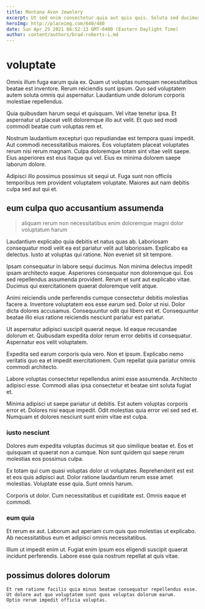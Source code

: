 ```yaml
---
title: Montana Avon Jewelery
excerpt: Ut sed enim consectetur quia aut quis quis. Soluta sed ducimus recusandae fuga nisi aut laudantium dolor. Ad molestias animi ut. Eveniet error odit est quis animi quo. Dicta natus et labore facere exercitationem.
heroImg: http://placeimg.com/640/480
date: Sun Apr 25 2021 06:52:13 GMT-0400 (Eastern Daylight Time)
author: content/authors/brad-roberts-i.md
---
```

# voluptate

Omnis illum fuga earum quia ex. Quam ut voluptas numquam necessitatibus beatae est inventore. Rerum reiciendis sunt ipsum. Quo sed voluptatem autem soluta omnis qui aspernatur. Laudantium unde dolorum corporis molestiae repellendus.
  
Quia quibusdam harum sequi et quisquam. Vel vitae tenetur ipsa. Et aspernatur ut placeat velit doloremque illo aut velit. Et quo sed modi commodi beatae cum voluptas rem et.
  
Nostrum laudantium excepturi quo repudiandae est tempora quasi impedit. Aut commodi necessitatibus maiores. Eos voluptatem placeat voluptates rerum nisi rerum magnam. Culpa doloremque totam sint vitae velit saepe. Eius asperiores est eius itaque qui vel. Eius ex minima dolorem saepe laborum dolore.
  
Adipisci illo possimus possimus sit sequi ut. Fuga sunt non officiis temporibus rem provident voluptatem voluptate. Maiores aut nam debitis culpa sed aut qui et.

## eum culpa quo accusantium assumenda

> aliquam rerum non necessitatibus enim doloremque magni dolor voluptatum harum

Laudantium explicabo quia debitis et natus quas ab. Laboriosam consequatur modi velit ea est pariatur velit aut laboriosam. Explicabo ea delectus. Iusto at voluptas qui ratione. Non eveniet sit sit tempore.
  
Ipsam consequatur in labore sequi ducimus. Non minima delectus impedit ipsam architecto eaque. Asperiores consequatur non doloremque qui. Eos sed repellendus assumenda provident. Rerum et sunt aut explicabo vitae. Ducimus qui exercitationem quaerat doloremque velit atque.
  
Animi reiciendis unde perferendis cumque consectetur debitis molestias facere a. Inventore voluptatem eos esse earum sed. Dolor ut nisi. Dolor dicta dolores accusamus. Consequuntur odit qui libero est et. Consequuntur beatae illo eius ratione reiciendis nesciunt pariatur est pariatur.
  
Ut aspernatur adipisci suscipit quaerat neque. Id eaque recusandae dolorum et. Quibusdam expedita dolor rerum error debitis id consequatur. Aspernatur eos velit voluptatem.
  
Expedita sed earum corporis quia vero. Non et ipsum. Explicabo nemo veritatis quo ea et impedit exercitationem. Cum repellat quia pariatur omnis commodi architecto.
  
Labore voluptas consectetur repellendus animi esse assumenda. Architecto adipisci esse. Commodi alias ipsa consectetur et beatae sint soluta fugiat et.
  
Minima adipisci ut saepe pariatur ut debitis. Est autem voluptas corporis error et. Dolores nisi eaque impedit. Odit molestias quia error vel sed sed et. Numquam et dolores nesciunt sunt enim vitae est culpa.

### iusto nesciunt

Dolores eum expedita voluptas ducimus sit quo similique beatae et. Eos et quisquam ut quaerat non a cumque. Non sunt quidem qui saepe rerum molestias eos possimus culpa.
  
Ex totam qui cum quasi voluptas dolor ut voluptates. Reprehenderit est est et eos quis adipisci aut. Dolor ratione laudantium rerum esse amet molestias. Voluptate esse quia. Sunt omnis harum.
  
Corporis ut dolor. Cum necessitatibus et cupiditate est. Omnis eaque et commodi.

### eum quia

Et rerum ex aut. Laborum aut aperiam cum quis quo molestias ut explicabo. Ab necessitatibus eum et adipisci omnis necessitatibus.
  
Illum ut impedit enim ut. Fugiat enim ipsum eos eligendi suscipit quaerat incidunt perferendis. Labore esse quia nostrum repellat at quis vitae.

## possimus dolores dolorum

```text
Et rem ratione facilis quia minus beatae consequatur repellendus esse.
Ut dolore aut quo voluptatem sunt quos voluptas dolorum earum.
Optio rerum impedit officia voluptas.
```

